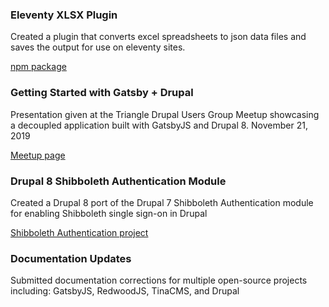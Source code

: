 ### Eleventy XLSX Plugin

Created a plugin that converts excel spreadsheets to json data files and saves the output for use on eleventy sites.

[npm package](https://www.npmjs.com/package/eleventy-plugin-xlsx)

### Getting Started with Gatsby + Drupal

Presentation given at the Triangle Drupal Users Group Meetup showcasing a
decoupled application built with GatsbyJS and Drupal 8. <time dateTime="2019-11-21">November 21, 2019</time>

[Meetup page](https://www.meetup.com/TriDUG/events/twctrlyzpblc/)

### Drupal 8 Shibboleth Authentication Module

Created a Drupal 8 port of the Drupal 7 Shibboleth Authentication module for
enabling Shibboleth single sign-on in Drupal

[Shibboleth Authentication project](https://www.drupal.org/project/shib_auth)

### Documentation Updates

Submitted documentation corrections for multiple open-source projects including:
GatsbyJS, RedwoodJS, TinaCMS, and Drupal

